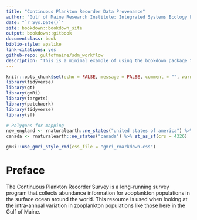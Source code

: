 ```yaml
---
title: "Continuous Plankton Recorder Data Provenance"
author: "Gulf of Maine Research Institute: Integrated Systems Ecology Laboratory"
date: "`r Sys.Date()`"
site: bookdown::bookdown_site
output: bookdown::gitbook
documentclass: book
biblio-style: apalike
link-citations: yes
github-repo: gulfofmaine/sdm_workflow
description: "This is a minimal example of using the bookdown package to write documentation for a repository using Rmarkdown and bookdown. The output format for this example is bookdown::gitbook. Chapters are written individually using Rmarkdown"
---
```



```r
knitr::opts_chunk$set(echo = FALSE, message = FALSE, comment = "", warning = FALSE)
library(tidyverse)
library(gt)
library(gmRi)
library(targets)
library(patchwork)
library(tidyverse)
library(sf)

# Polygons for mapping
new_england <- rnaturalearth::ne_states("united states of america") %>% st_as_sf(crs = 4326)
canada <- rnaturalearth::ne_states("canada") %>% st_as_sf(crs = 4326)
```

```r
gmRi::use_gmri_style_rmd(css_file = "gmri_rmarkdown.css")
```

# Preface{-}

The Continuous Plankton Recorder Survey is a long-running survey program that collects abundance information for zooplankton populations in the surface ocean around the world. This resource is used when looking at the intra-annual variation in zooplankton populations like those here in the Gulf of Maine.

